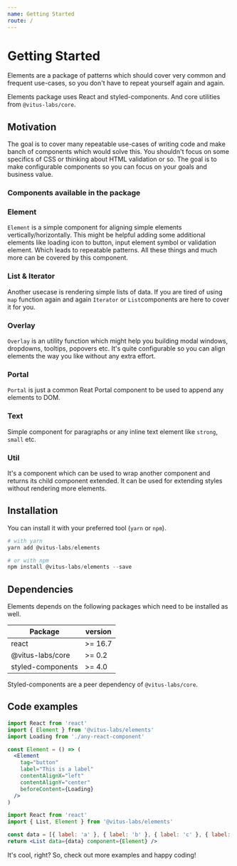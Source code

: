 ```yaml
---
name: Getting Started
route: /
---
```


# Getting Started

Elements are a package of patterns which should cover very
common and frequent use-cases, so you don't have to repeat yourself
again and again.

Elements package uses React and styled-components.
And core utilities from `@vitus-labs/core`.

## Motivation

The goal is to cover many repeatable use-cases of writing code
and make banch of components which would solve this. You shouldn't
focus on some specifics of CSS or thinking about HTML validation
or so. The goal is to make configurable components so you can focus
on your goals and business value.

### Components available in the package

### Element

`Element` is a simple component for aligning simple elements
vertically/horizontally. This might be helpful adding some
additional elements like loading icon to button, input
element symbol or validation element. Which leads to repeatable
patterns. All these things and much more can be covered by this
component.

### List & Iterator

Another usecase is rendering simple lists of data. If you
are tired of using `map` function again and again `Iterator`
or `List`components are here to cover it for you.

### Overlay

`Overlay` is an utility function which might help you building
modal windows, dropdowns, tooltips, popovers etc. It's quite
configurable so you can align elements the way you like without
any extra effort.

### Portal

`Portal` is just a common Reat Portal component to be used to append
any elements to DOM.

### Text

Simple component for paragraphs or any inline text element like `strong`,
`small` etc.

### Util

It's a component which can be used to wrap another component and returns
its child component extended. It can be used for extending styles without
rendering more elements.

## Installation

You can install it with your preferred tool (`yarn` or `npm`).

```powershell
# with yarn
yarn add @vitus-labs/elements

# or with npm
npm install @vitus-labs/elements --save
```

## Dependencies

Elements depends on the following packages which need to be installed as well.

| Package           | version |
| ----------------- | ------- |
| react             | >= 16.7 |
| @vitus-labs/core  | >= 0.2  |
| styled-components | >= 4.0  |

Styled-components are a peer dependency of `@vitus-labs/core`.

## Code examples

```jsx
import React from 'react'
import { Element } from '@vitus-labs/elements'
import Loading from './any-react-component'

const Element = () => (
  <Element
    tag="button"
    label="This is a label"
    contentAlignX="left"
    contentAlignY="center"
    beforeContent={Loading}
  />
)
```

```jsx
import React from 'react'
import { List, Element } from '@vitus-labs/elements'

const data = [{ label: 'a' }, { label: 'b' }, { label: 'c' }, { label: 'd' }]
return <List data={data} component={Element} />
```

It's cool, right? So, check out more examples and happy coding!
